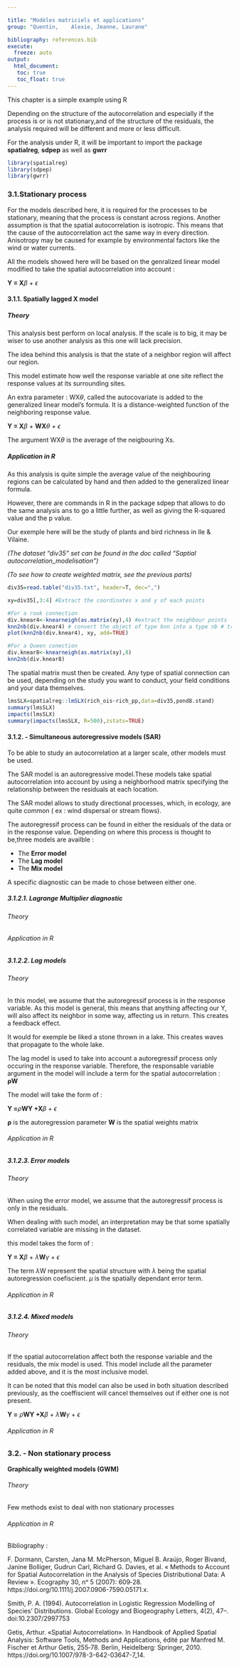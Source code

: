```yaml
---

title: "Modèles matriciels et applications"
group: "Quentin,	Alexie, Jeanne,	Laurane" 

bibliography: references.bib
execute: 
  freeze: auto
output: 
  html_document:
   toc: true
   toc_float: true
---
```


This chapter is a simple example using R

Depending on the structure of the autocorrelation and especially if the process is or is not stationary,and of the structure of the residuals, the analysis required will be different and more or less difficult.

For the analysis under R, it will be important to import the package **spatialreg**, **sdpep** as well as **gwrr**

```r
library(spatialreg)
library(sdpep)
library(gwrr)
```

### 3.1.Stationary process

For the models described here, it is required for the processes to be stationary, meaning that the process is constant across regions. Another assumption is that the spatial autocorrelation is isotropic. This means that the cause of the autocorrelation act the same way in every direction. Anisotropy may be caused for example by environmental factors like the wind or water currents.

All the models showed here will be based on the genralized linear model modified to take the spatial autocorrelation into account :

**Y = X**$\beta$ + $\epsilon$

#### 3.1.1. Spatially lagged X model

##### Theory

This analysis best perform on local analysis. If the scale is to big, it may be wiser to use another analysis as this one will lack precision.

The idea behind this analysis is that the state of a neighbor region will affect our region.

This model estimate how well the response variable at one site reflect the response values at its surrounding sites.

An extra parameter : WX$\theta$, called the autocovariate is added to the generalized linear model's formula. It is a distance-weighted function of the neighboring response value.

**Y = X**$\beta$ + **WX**$\theta$ + $\epsilon$

The argument WX$\theta$ is the average of the neigbouring Xs. 

##### Application in R

As this analysis is quite simple the average value of the neighbouring regions can be calculated by hand and then added to the generalized linear formula.

However, there are commands in R in the package sdpep that allows to do the same analysis ans to go a little further, as well as giving the R-squared value and the p value. 

Our exemple here will be the study of plants and bird richness in Ile & Vilaine. 

*(The dataset "div35" set can be found in the doc called "Saptial autocorrelation_modelisation")*

*(To see how to create weighted matrix, see the previous parts)*


```r
div35=read.table("div35.txt", header=T, dec=",")

xy=div35[,3:4] #Extract the coordinates x and y of each points

#For a rook connection
div.knear4<-knearneigh(as.matrix(xy),4) #extract the neighbour points
knn2nb(div.knear4) # convert the object of type knn into a type nb # transformation to get as many lists than points/observation
plot(knn2nb(div.knear4), xy, add=TRUE)

#For a Queen conection
div.knear8<-knearneigh(as.matrix(xy),8)
knn2nb(div.knear8)


```

The spatial matrix must then be created. Any type of spatial connection can be used, depending on the study you want to conduct, your field conditions and your data themselves. 

```r
lmsSLX=spatialreg::lmSLX(rich_ois~rich_pp,data=div35,pond8.stand)
summary(lmsSLX)
impacts(lmsSLX)
summary(impacts(lmsSLX, R=500),zstats=TRUE)
```


#### 3.1.2. - Simultaneous autoregressive models (SAR)


To be able to study an autocorrelation at a larger scale, other models must be used.

The SAR model is an autoregressive model.These models take spatial autocorrelation into account by using a neighborhood matrix specifying the relationship between the residuals at each location.

The SAR model allows to study directional processes, which, in ecology, are quite common ( ex : wind dispersal or stream flows).

The autoregressif process can be found in either the residuals of the data or in the response value. Depending on where this process is thought to be,three models are availble :

-   The **Error model**
-   The **Lag model**
-   The **Mix model**

A specific diagnostic can be made to chose between either one.

##### 3.1.2.1. Lagrange Multiplier diagnostic

###### Theory

###### Application in R

##### 3.1.2.2. Lag models

###### Theory

In this model, we assume that the autoregressif process is in the response variable. As this model is general, this means that anything affecting our Y, will also affect its neighbor in some way, affecting us in return. This creates a feedback effect.

It would for exemple be liked a stone thrown in a lake. This creates waves that propagate to the whole lake.

The lag model is used to take into account a autoregressif process only occuring in the response variable. Therefore, the responsable variable argument in the model will include a term for the spatial autocorrelation : **ρW**

The model will take the form of :

**Y =**$\rho$**WY +X**$\beta$ + $\epsilon$

**ρ** is the autoregression parameter **W** is the spatial weights matrix

###### Application in R

##### 3.1.2.3. Error models

###### Theory

When using the error model, we assume that the autoregressif process is only in the residuals.

When dealing with such model, an interpretation may be that some spatially correlated variable are missing in the dataset.

this model takes the form of :

**Y = X**$\beta$ + $\lambda$**W**$\gamma$ + $\epsilon$

The term $\lambda$W represent the spatial structure with $\lambda$ being the spatial autoregression coefiscient. $\mu$ is the spatially dependant error term.

###### Application in R

##### 3.1.2.4. Mixed models

###### Theory

If the spatial autocorrelation affect both the response variable and the residuals, the mix model is used. This model include all the parameter added above, and it is the most inclusive model.

It can be noted that this model can also be used in both situation described previously, as the coeffiscient will cancel themselves out if either one is not present.

**Y =** $\rho$**WY +X**$\beta$ + $\lambda$**W**$\gamma$ + $\epsilon$

###### Application in R

### 3.2. - Non stationary process

**Graphically weighted models (GWM)**

###### Theory

Few methods exist to deal with non stationary processes

###### Application in R

Bibliography :

F. Dormann, Carsten, Jana M. McPherson, Miguel B. Araújo, Roger Bivand, Janine Bolliger, Gudrun Carl, Richard G. Davies, et al. « Methods to Account for Spatial Autocorrelation in the Analysis of Species Distributional Data: A Review ». Ecography 30, nᵒ 5 (2007): 609‑28. https://doi.org/10.1111/j.2007.0906-7590.05171.x.

Smith, P. A. (1994). Autocorrelation in Logistic Regression Modelling of Species' Distributions. Global Ecology and Biogeography Letters, 4(2), 47--. doi:10.2307/2997753

Getis, Arthur. «Spatial Autocorrelation». In Handbook of Applied Spatial Analysis: Software Tools, Methods and Applications, édité par Manfred M. Fischer et Arthur Getis, 255‑78. Berlin, Heidelberg: Springer, 2010. https://doi.org/10.1007/978-3-642-03647-7_14.
